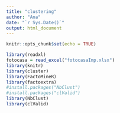 ```yaml
---
title: "clustering"
author: "Ana"
date: "`r Sys.Date()`"
output: html_document
---
```


```r
knitr::opts_chunk$set(echo = TRUE)
```

```r
library(readxl)
fotocasa = read_excel("fotocasaImp.xlsx")
library(knitr)
library(cluster)
library(FactoMineR)
library(factoextra)
#install.packages("NbClust")
#install.packages("clValid")
library(NbClust)
library(clValid)

```


